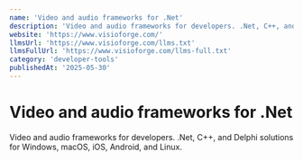 ```yaml
---
name: 'Video and audio frameworks for .Net'
description: 'Video and audio frameworks for developers. .Net, C++, and Delphi solutions for Windows, macOS, iOS, Android, and Linux.'
website: 'https://www.visioforge.com/'
llmsUrl: 'https://www.visioforge.com/llms.txt'
llmsFullUrl: 'https://www.visioforge.com/llms-full.txt'
category: 'developer-tools'
publishedAt: '2025-05-30'
---
```


# Video and audio frameworks for .Net

Video and audio frameworks for developers. .Net, C++, and Delphi solutions for Windows, macOS, iOS, Android, and Linux.
